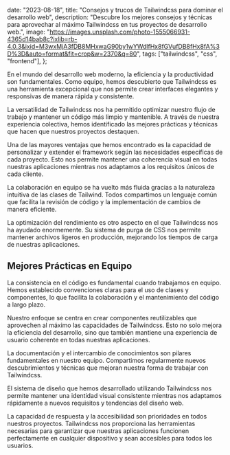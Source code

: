 

  date: "2023-08-18",
  title: "Consejos y trucos de Tailwindcss para dominar el desarrollo web",
  description:
    "Descubre los mejores consejos y técnicas para aprovechar al máximo Tailwindcss en tus proyectos de desarrollo web.",
  image:
    "https://images.unsplash.com/photo-1555066931-4365d14bab8c?ixlib=rb-4.0.3&ixid=M3wxMjA3fDB8MHxwaG90by1wYWdlfHx8fGVufDB8fHx8fA%3D%3D&auto=format&fit=crop&w=2370&q=80",
  tags: ["tailwindcss", "css", "frontend"],
};


En el mundo del desarrollo web moderno, la eficiencia y la productividad son fundamentales. Como equipo, hemos descubierto que Tailwindcss es una herramienta excepcional que nos permite crear interfaces elegantes y responsivas de manera rápida y consistente.

La versatilidad de Tailwindcss nos ha permitido optimizar nuestro flujo de trabajo y mantener un código más limpio y mantenible. A través de nuestra experiencia colectiva, hemos identificado las mejores prácticas y técnicas que hacen que nuestros proyectos destaquen.

Una de las mayores ventajas que hemos encontrado es la capacidad de personalizar y extender el framework según las necesidades específicas de cada proyecto. Esto nos permite mantener una coherencia visual en todas nuestras aplicaciones mientras nos adaptamos a los requisitos únicos de cada cliente.

La colaboración en equipo se ha vuelto más fluida gracias a la naturaleza intuitiva de las clases de Tailwind. Todos compartimos un lenguaje común que facilita la revisión de código y la implementación de cambios de manera eficiente.

La optimización del rendimiento es otro aspecto en el que Tailwindcss nos ha ayudado enormemente. Su sistema de purga de CSS nos permite mantener archivos ligeros en producción, mejorando los tiempos de carga de nuestras aplicaciones.

## Mejores Prácticas en Equipo

La consistencia en el código es fundamental cuando trabajamos en equipo. Hemos establecido convenciones claras para el uso de clases y componentes, lo que facilita la colaboración y el mantenimiento del código a largo plazo.

Nuestro enfoque se centra en crear componentes reutilizables que aprovechen al máximo las capacidades de Tailwindcss. Esto no solo mejora la eficiencia del desarrollo, sino que también mantiene una experiencia de usuario coherente en todas nuestras aplicaciones.

La documentación y el intercambio de conocimientos son pilares fundamentales en nuestro equipo. Compartimos regularmente nuevos descubrimientos y técnicas que mejoran nuestra forma de trabajar con Tailwindcss.

El sistema de diseño que hemos desarrollado utilizando Tailwindcss nos permite mantener una identidad visual consistente mientras nos adaptamos rápidamente a nuevos requisitos y tendencias del diseño web.

La capacidad de respuesta y la accesibilidad son prioridades en todos nuestros proyectos. Tailwindcss nos proporciona las herramientas necesarias para garantizar que nuestras aplicaciones funcionen perfectamente en cualquier dispositivo y sean accesibles para todos los usuarios.
